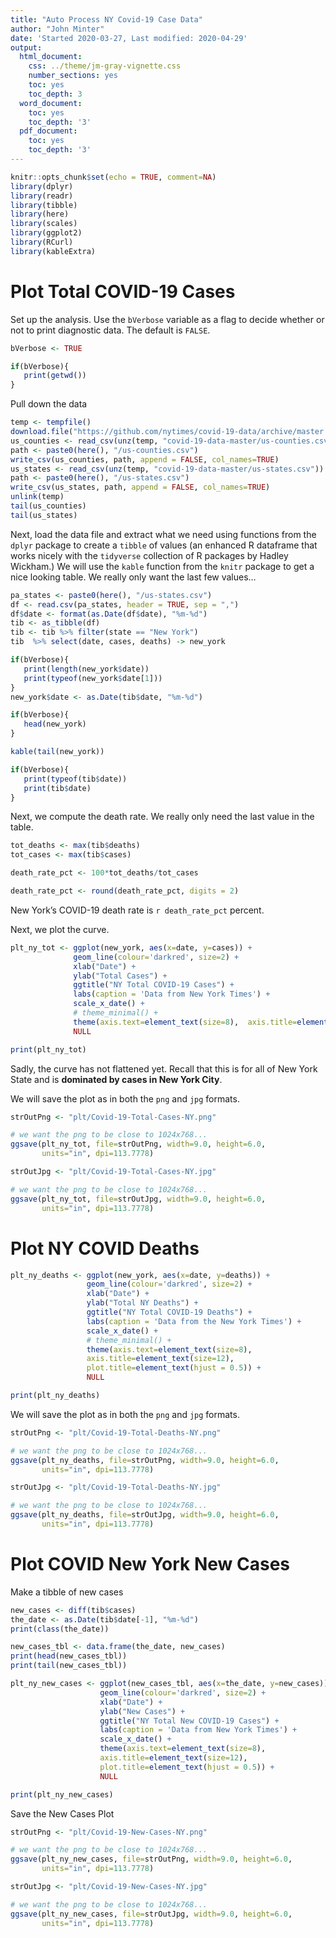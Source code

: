 ```yaml
---
title: "Auto Process NY Covid-19 Case Data"
author: "John Minter"
date: 'Started 2020-03-27, Last modified: 2020-04-29'
output:
  html_document:
    css: ../theme/jm-gray-vignette.css
    number_sections: yes
    toc: yes
    toc_depth: 3
  word_document:
    toc: yes
    toc_depth: '3'
  pdf_document:
    toc: yes
    toc_depth: '3'
---
```


```r
knitr::opts_chunk$set(echo = TRUE, comment=NA)
library(dplyr)
library(readr)
library(tibble)
library(here)
library(scales)
library(ggplot2)
library(RCurl)
library(kableExtra)
```

# Plot Total COVID-19 Cases

Set up the analysis. Use the `bVerbose` variable as a flag to decide whether
or not to print diagnostic data. The default is `FALSE`.

```r
bVerbose <- TRUE

if(bVerbose){
   print(getwd())
}

```

Pull down the data


```r
temp <- tempfile()
download.file("https://github.com/nytimes/covid-19-data/archive/master.zip",temp)
us_counties <- read_csv(unz(temp, "covid-19-data-master/us-counties.csv"))
path <- paste0(here(), "/us-counties.csv")
write_csv(us_counties, path, append = FALSE, col_names=TRUE)
us_states <- read_csv(unz(temp, "covid-19-data-master/us-states.csv"))
path <- paste0(here(), "/us-states.csv")
write_csv(us_states, path, append = FALSE, col_names=TRUE)
unlink(temp)
tail(us_counties)
tail(us_states)

```

Next, load the data file and extract what we need using functions from the
`dplyr` package to create a `tibble` of values (an enhanced R dataframe that
works nicely with the `tidyverse` collection of R packages by Hadley Wickham.)
We will use the `kable` function from the `knitr` package to get a nice looking
table. We really only want the last few values...

```r
pa_states <- paste0(here(), "/us-states.csv")
df <- read.csv(pa_states, header = TRUE, sep = ",")
df$date <- format(as.Date(df$date), "%m-%d")
tib <- as_tibble(df)
tib <- tib %>% filter(state == "New York")
tib  %>% select(date, cases, deaths) -> new_york

if(bVerbose){
   print(length(new_york$date))
   print(typeof(new_york$date[1]))
}
new_york$date <- as.Date(tib$date, "%m-%d")

if(bVerbose){
   head(new_york)
}

kable(tail(new_york))

if(bVerbose){
   print(typeof(tib$date))
   print(tib$date)
}
```

Next, we compute the death rate. We really only need the last value in the
table.

```r

tot_deaths <- max(tib$deaths)
tot_cases <- max(tib$cases)

death_rate_pct <- 100*tot_deaths/tot_cases

death_rate_pct <- round(death_rate_pct, digits = 2)
```

New York's COVID-19 death rate is `r death_rate_pct` percent.

Next, we plot the curve.

```r
plt_ny_tot <- ggplot(new_york, aes(x=date, y=cases)) +
              geom_line(colour='darkred', size=2) +
              xlab("Date") +
              ylab("Total Cases") + 
              ggtitle("NY Total COVID-19 Cases") +
              labs(caption = 'Data from New York Times') +
              scale_x_date() +
              # theme_minimal() +
              theme(axis.text=element_text(size=8),  axis.title=element_text(size=12), plot.title=element_text(hjust = 0.5)) +
              NULL

print(plt_ny_tot)
```

Sadly, the curve has not flattened yet. Recall that this is for all of
New York State and is **dominated by cases in New York City**.


We will save the plot as in both the `png` and `jpg` formats.

```r
strOutPng <- "plt/Covid-19-Total-Cases-NY.png"

# we want the png to be close to 1024x768...
ggsave(plt_ny_tot, file=strOutPng, width=9.0, height=6.0,
       units="in", dpi=113.7778)

strOutJpg <- "plt/Covid-19-Total-Cases-NY.jpg"

# we want the png to be close to 1024x768...
ggsave(plt_ny_tot, file=strOutJpg, width=9.0, height=6.0,
       units="in", dpi=113.7778)
```

# Plot NY COVID Deaths

```r
plt_ny_deaths <- ggplot(new_york, aes(x=date, y=deaths)) +
                 geom_line(colour='darkred', size=2) +
                 xlab("Date") +
                 ylab("Total NY Deaths") + 
                 ggtitle("NY Total COVID-19 Deaths") +
                 labs(caption = 'Data from the New York Times') +
                 scale_x_date() +
                 # theme_minimal() +
                 theme(axis.text=element_text(size=8),
                 axis.title=element_text(size=12),
                 plot.title=element_text(hjust = 0.5)) +
                 NULL

print(plt_ny_deaths)
```

We will save the plot as in both the `png` and `jpg` formats.

```r
strOutPng <- "plt/Covid-19-Total-Deaths-NY.png"

# we want the png to be close to 1024x768...
ggsave(plt_ny_deaths, file=strOutPng, width=9.0, height=6.0,
       units="in", dpi=113.7778)

strOutJpg <- "plt/Covid-19-Total-Deaths-NY.jpg"

# we want the png to be close to 1024x768...
ggsave(plt_ny_deaths, file=strOutJpg, width=9.0, height=6.0,
       units="in", dpi=113.7778)
```

# Plot COVID New York New Cases


Make a tibble of new cases

```r
new_cases <- diff(tib$cases)
the_date <- as.Date(tib$date[-1], "%m-%d")
print(class(the_date))

new_cases_tbl <- data.frame(the_date, new_cases)
print(head(new_cases_tbl))
print(tail(new_cases_tbl))
```

```r
plt_ny_new_cases <- ggplot(new_cases_tbl, aes(x=the_date, y=new_cases)) +
                    geom_line(colour='darkred', size=2) +
                    xlab("Date") +
                    ylab("New Cases") + 
                    ggtitle("NY Total New COVID-19 Cases") +
                    labs(caption = 'Data from New York Times') +
                    scale_x_date() +
                    theme(axis.text=element_text(size=8),
                    axis.title=element_text(size=12),
                    plot.title=element_text(hjust = 0.5)) +
                    NULL

print(plt_ny_new_cases)

```

Save the New Cases Plot

```r
strOutPng <- "plt/Covid-19-New-Cases-NY.png"

# we want the png to be close to 1024x768...
ggsave(plt_ny_new_cases, file=strOutPng, width=9.0, height=6.0,
       units="in", dpi=113.7778)

strOutJpg <- "plt/Covid-19-New-Cases-NY.jpg"

# we want the png to be close to 1024x768...
ggsave(plt_ny_new_cases, file=strOutJpg, width=9.0, height=6.0,
       units="in", dpi=113.7778)
```